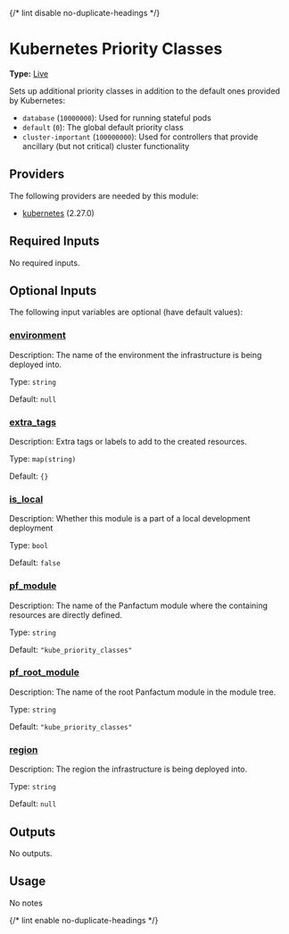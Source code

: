 {/* lint disable no-duplicate-headings */}

# Kubernetes Priority Classes

**Type:** [Live](./overview)

Sets up additional priority classes in addition to the default ones provided
by Kubernetes:

* `database` (`10000000`): Used for running stateful pods
* `default` (`0`): The global default priority class
* `cluster-important` (`100000000`): Used for controllers that provide ancillary
  (but not critical) cluster functionality

## Providers

The following providers are needed by this module:

* [kubernetes](https://registry.terraform.io/providers/hashicorp/kubernetes/2.27.0/docs) (2.27.0)

## Required Inputs

No required inputs.

## Optional Inputs

The following input variables are optional (have default values):

### <a name="input_environment" /> [environment](#input_environment)

Description: The name of the environment the infrastructure is being deployed into.

Type: `string`

Default: `null`

### <a name="input_extra_tags" /> [extra\_tags](#input_extra_tags)

Description: Extra tags or labels to add to the created resources.

Type: `map(string)`

Default: `{}`

### <a name="input_is_local" /> [is\_local](#input_is_local)

Description: Whether this module is a part of a local development deployment

Type: `bool`

Default: `false`

### <a name="input_pf_module" /> [pf\_module](#input_pf_module)

Description: The name of the Panfactum module where the containing resources are directly defined.

Type: `string`

Default: `"kube_priority_classes"`

### <a name="input_pf_root_module" /> [pf\_root\_module](#input_pf_root_module)

Description: The name of the root Panfactum module in the module tree.

Type: `string`

Default: `"kube_priority_classes"`

### <a name="input_region" /> [region](#input_region)

Description: The region the infrastructure is being deployed into.

Type: `string`

Default: `null`

## Outputs

No outputs.

## Usage

No notes

{/* lint enable no-duplicate-headings */}
